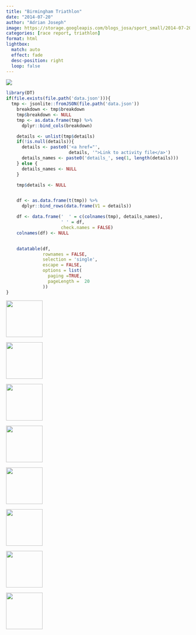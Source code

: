 ```yaml
---
title: "Birmingham Triathlon"
date: "2014-07-20"
author: "Adrian Joseph"
image: https://storage.googleapis.com/blogs_josa/sport_small/2014-07-20_BIRMINGHAM_TRIATHLON/img/00.png
categories: [race report, triathlon]
format: html
lightbox:
  match: auto
  effect: fade
  desc-position: right
  loop: false
---
```

![](https://storage.googleapis.com/blogs_josa/sport_small/2014-07-20_BIRMINGHAM_TRIATHLON/img/00.png)

```r
library(DT)
if(file.exists(file.path('data.json'))){
  tmp <- jsonlite::fromJSON(file.path('data.json'))
    breakdown <- tmp$breakdown
    tmp$breakdown <- NULL
    tmp <- as.data.frame(tmp) %>%
      dplyr::bind_cols(breakdown)

    details <- unlist(tmp$details)
    if(!is.null(details)){
      details <- paste0('<a href="',
                        details, '">Link to activity file</a>')
      details_names <- paste0('details_', seq(1, length(details)))
    } else {
      details_names <- NULL
    }

    tmp$details <- NULL


    df <- as.data.frame(t(tmp)) %>%
      dplyr::bind_rows(data.frame(V1 = details))

    df <- data.frame('  ' = c(colnames(tmp), details_names),
                     ' ' = df,
                     check.names = FALSE)
    colnames(df) <- NULL


    datatable(df,
              rownames = FALSE,
              selection = 'single',
              escape = FALSE,
              options = list(
                paging =TRUE,
                pageLength =  20
              ))
}
```





::: {layout-ncol=4}
![](https://storage.googleapis.com/blogs_josa/sport_small/2014-07-20_BIRMINGHAM_TRIATHLON/img/00.png){ width="100" group="hi" }

![](https://storage.googleapis.com/blogs_josa/sport_small/2014-07-20_BIRMINGHAM_TRIATHLON/img/01.png){ width="100" group="hi" }

![](https://storage.googleapis.com/blogs_josa/sport_small/2014-07-20_BIRMINGHAM_TRIATHLON/img/02.png){ width="100" group="hi" }

![](https://storage.googleapis.com/blogs_josa/sport_small/2014-07-20_BIRMINGHAM_TRIATHLON/img/03.jpg){ width="100" group="hi" }

![](https://storage.googleapis.com/blogs_josa/sport_small/2014-07-20_BIRMINGHAM_TRIATHLON/img/04.jpg){ width="100" group="hi" }

![](https://storage.googleapis.com/blogs_josa/sport_small/2014-07-20_BIRMINGHAM_TRIATHLON/img/07.jpg){ width="100" group="hi" }

![](https://storage.googleapis.com/blogs_josa/sport_small/2014-07-20_BIRMINGHAM_TRIATHLON/img/08.jpg){ width="100" group="hi" }

![](https://storage.googleapis.com/blogs_josa/sport_small/2014-07-20_BIRMINGHAM_TRIATHLON/img/10.jpg){ width="100" group="hi" }


:::
